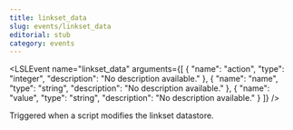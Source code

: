 ```yaml
---
title: linkset_data
slug: events/linkset_data
editorial: stub
category: events
---
```


<LSLEvent
	name="linkset_data"
	arguments={[
	{
		"name": "action",
		"type": "integer",
		"description": "No description available."
	},
	{
		"name": "name",
		"type": "string",
		"description": "No description available."
	},
	{
		"name": "value",
		"type": "string",
		"description": "No description available."
	}
]}
/>

Triggered when a script modifies the linkset datastore.
